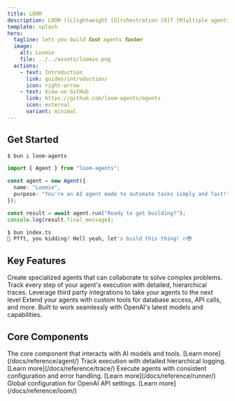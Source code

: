 ```yaml
---
title: LOOM
description: LOOM ([L]ightweight [O]rchestration [O]f [M]ultiple agents) is an AI Agent orchestration toolkit.
template: splash
hero:
  tagline: lets you build 𝙛𝙖𝙨𝙩 agents 𝙛𝙖𝙨𝙩𝙚𝙧
  image:
    alt: Loomie
    file: ../../assets/loomie.png
  actions:
    - text: Introduction
      link: guides/introduction/
      icon: right-arrow
    - text: View on GitHub
      link: https://github.com/loom-agents/agents
      icon: external
      variant: minimal
---
```


## Get Started

```bash
$ bun i loom-agents
```

```typescript
import { Agent } from "loom-agents";

const agent = new Agent({
  name: "Loomie",
  purpose: "You're an AI agent made to automate tasks simply and fast!",
});

const result = await agent.run("Ready to get building?");
console.log(result.final_message);
```

```bash
$ bun index.ts
🚀 Pfft, you kidding? Hell yeah, let's build this thing! 🔥😎
```


## Key Features

<CardGrid stagger>
  <Card title="Hierarchical Agent Structure" icon="setting">
    Create specialized agents that can collaborate to solve complex problems.
  </Card>
  <Card title="Advanced Tracing" icon="document">
    Track every step of your agent's execution with detailed, hierarchical
    traces.
  </Card>
  <Card title="MCP Integration" icon="cloud-download">
    Leverage third party integrations to take your agents to the next level 
  </Card>
  <Card title="Tool Integration" icon="puzzle">
    Extend your agents with custom tools for database access, API calls, and
    more.
  </Card>
  <Card title="OpenAI Compatible" icon="open-book">
    Built to work seamlessly with OpenAI's latest models and capabilities.
  </Card>
</CardGrid>

## Core Components

<CardGrid>
  <Card title="Agent" icon="seti:typescript">
    The core component that interacts with AI models and tools. [Learn
    more](/docs/reference/agent/)
  </Card>
  <Card title="Trace" icon="document">
    Track execution with detailed hierarchical logging. [Learn
    more](/docs/reference/trace/)
  </Card>
  <Card title="Runner" icon="rocket">
    Execute agents with consistent configuration and error handling. [Learn
    more](/docs/reference/runner/)
  </Card>
  <Card title="Loom" icon="setting">
    Global configuration for OpenAI API settings. [Learn
    more](/docs/reference/loom/)
  </Card>
</CardGrid>
